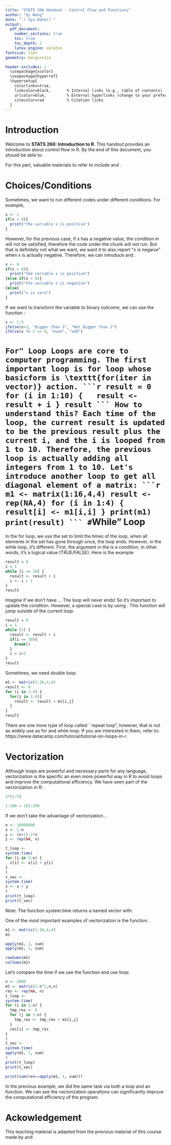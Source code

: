 ```yaml
---
title: "STATS 266 Handout - Control Flow and Functions"
author: "Qi Wang"
date: "`r Sys.Date()`"
output: 
  pdf_document:
    number_sections: true
    toc: true
    toc_depth: 2
    latex_engine: xelatex
fontsize: 11pt
geometry: margin=1in

header-includes: |
  \usepackage{xcolor}
  \usepackage{hyperref}
  \hypersetup{
    colorlinks=true,
    linkcolor=black,       % Internal links (e.g., table of contents)
    urlcolor=blue,         % External hyperlinks (change to your preferred color)
    citecolor=red          % Citation links
  }
---
```

\newpage

# Introduction

Welcome to **STATS 266: Introduction to R**. This handout provides an introduction about control flow in R. By the end of this document, you should be able to:
\begin{itemize}
  \item Write conditional statements with if...else statements and ifelse().

  \item Write and understand \texttt{for()} loops.
  \item Write and understand \texttt{while()} loops.
\end{itemize}
For this part, valuable materials to refer to include \textcolor{blue}{https://www.datacamp.com/tutorial/tutorial-on-loops-in-r} and \textcolor{blue}{https://swcarpentry.github.io/r-novice-gapminder/07-control-flow.html}.

# Choices/Conditions

Sometimes, we want to run different codes under different conditions. For example, 
```r
x <- 1
if(x > 0){
  print("the variable x is positive")
}
```
However, for the previous case, if x has a negative value, the condition in \texttt{if()} will not be satisfied, therefore the code under the \texttt{if()} chunk will not run. But that is definitely not what we want, we want it to also report "x is negaive" when x is actually negative. Therefore, we can introduce \texttt{elseif()} and \texttt{else}.
```r
x <- 0
if(x > 0){
  print("the variable x is positive")
}else if(x < 0){
  print("the variable x is negative")
}else{
  print("x is zero")
}
```
If we want to transform the variable to binary outcome, we can use the function \texttt{ifelse()}:
```r
x <- 1:5
ifelse(x>3, "Bigger than 3", "Not Bigger than 3")
ifelse(x %% 2 == 0, "even", "odd")
```

# ``For" Loop
Loops are core to computer programming. The first important loop is for loop whose basicform is \texttt{for(iter in vector)} action.
```r
result = 0
for (i in 1:10) {
  result <- result + i
}
result
```
How to understand this? Each time of the loop, the current result is updated to be the previous result plus the current i, and the i is looped from 1 to 10. Therefore, the previous loop is actually adding all integers from 1 to 10. Let's introduce another loop to get all diagonal element of a matrix:
```r
m1 <- matrix(1:16,4,4)
result <- rep(NA,4)
for (i in 1:4) {
  result[i] <- m1[i,i]
}
print(m1)
print(result)
```
# ``While" Loop
In the for loop, we use the set to limit the times of the loop, when all elements in the set has gone through once, the loop ends. However, in the while loop, it's different. First, the argument in the \texttt{while()} is a condition, in other words, it's a logical value (TRUE/FALSE). Here is the example:
```r
result = 0
i = 1
while (i <= 10) {
  result <- result + i
  i <- i + 1
}
result
```
Imagine if we don't have \texttt{i <- i+1}... The loop will never ends! So it's important to update the condition. However, a special case is by using \texttt{break()}. This \texttt{break} function will jump outside of the current loop:

```r
result = 0
i = 1
while (1) {
  result <- result + i
  if(i == 10){
    break()
  }
  i = i+1
}
result
```
Sometimes, we need double loop:
```r
m1 <- matrix(1:16,4,4)
result <- 0
for (i in 1:4) {
  for(j in 1:4){
    result <- result + m1[i,j]
  }
}
result
```
There are one more type of loop called ``repeat loop", however, that is not as widely use as for and while loop. If you are interested in them, refer to: https://www.datacamp.com/tutorial/tutorial-on-loops-in-r.

# Vectorization

Although loops are powerful and necessary parts for any language, vectorization is the specific an even more powerful way in R to avoid loops and improve the computational efficiency. We have seen part of the vectorization in R:

```r
2*(1:5)
```
```r
1:100 + 101:200
```
If we don't take the advantage of vectorization...
```r
n <- 10000000
x <- 1:n
y <- (n+1):2*n
z <- rep(NA, n)

t_loop <-
system.time(
for (i in 1:n) {
  z[i] <- x[i] + y[i]
}
)
t_vec <- 
system.time(
z <- x + y
)
print(t_loop)
print(t_vec)

```
Note: The function system.time returns a named vector with:
\begin{itemize}
  \item user: (CPU time spent in R),
  \item system: (CPU time spent in system calls),
  \item elapsed: (wall-clock time).
\end{itemize}

One of the most important examples of vectorization is the function \texttt{apply()}.
```r
m1 <- matrix(1:16,4,4)
m1
```
```r
apply(m1, 1, sum)
apply(m1, 2, sum)
```
```r
rowSums(m1)
colSums(m1)
```
Let's compare the time if we use the \texttt{apply} function and use loop:


```r
n <- 2000
m1 <- matrix(1:n^2,n,n)
res <- rep(NA, n)
t_loop <-
system.time(
for (i in 1:n) {
  tmp_res <- 0
  for (j in 1:n) {
    tmp_res <- tmp_res + m1[i,j]
  }
  res[i] <- tmp_res
}
)
t_vec <- 
system.time(
apply(m1, 1, sum)
)
print(t_loop)
print(t_vec)

print(sum(res==apply(m1, 1, sum)))
```
In the previous example, we did the same task via both a loop and an \texttt{apply} function. We can see the vectorization operations can significantly improve the computational efficiency of the program.






# Ackowledgement

This teaching material is adapted from the previous material of this course made by \textcolor{blue}{\href{https://malfaro.netlify.app/}{Marcela Alfaro-Córdoba}} and \textcolor{blue}{\href{https://sites.google.com/view/shengjiang/home?authuser=0}{Sheng Jiang}}.












